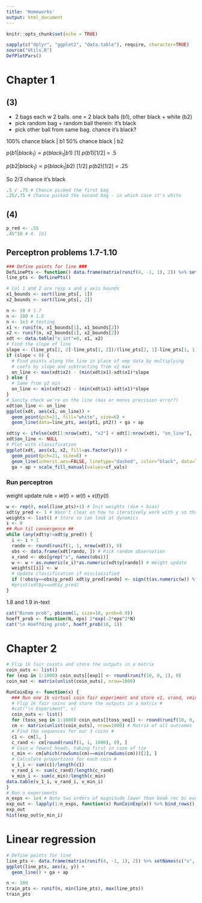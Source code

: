 ```yaml
---
title: 'Homeworks'
output: html_document
---
```


```r
knitr::opts_chunk$set(echo = TRUE)
```

```r
sapply(c("dplyr", "ggplot2", "data.table"), require, character=TRUE)
source("Utils.R")
DefPlotPars()
```

# Chapter 1 #

## (3)  
- 2 bags each w 2 balls. one = 2 black balls (b1), other black + white (b2)
- pick random bag + random ball therein: it's black  
- pick other ball from same bag. chance it's black?  

100% chance black | b1 
50% chance black | b2  

$p(b1|black_1) \propto p(black_1|b1) \ [1] \  p(b1) [1/2]$ = .5 

$p(b2|black_1) \propto p(black_1|b2) \ [1/2] \  p(b2) [1/2]$ = .25  

 So 2/3 chance it's black  
```r
.5 / .75 # Chance picked the first bag 
.25/.75 # Chance picked the second bag - in which case it's white  
```

## (4)    

```r
p_red <- .55 
.45^10 # 4. [b]
```

## Perceptron problems 1.7-1.10  
```r
### Define points for line ###
DefLinePts <- function() data.frame(matrix(runif(4, -1, 1), 2)) %>% setNames(c("pt1", "pt2"))
line_pts <- DefLinePts()
```

```r
# Col 1 and 2 are resp x and y axis bounds
x1_bounds <- sort(line_pts[, 1])
x2_bounds <- sort(line_pts[, 2])
```


```r
n <- 10 # 1.7  
n <- 100 # 1.8 
n <- 1e3 # testing
x1 <- runif(n, x1_bounds[1], x1_bounds[2])
x2 <- runif(n, x2_bounds[1], x2_bounds[2])
xdt <- data.table("x_int"=0, x1, x2)
# Find the slope of line  
slope <- (line_pts[2, 2]-line_pts[1, 2])/(line_pts[2, 1]-line_pts[1, 1])
if (slope < 0) {
  # Find points along the line in place of emp data by multiplying
  # coefs by slope and subtracting from x2 max
  on_line <- max(xdt$x2) - (min(xdt$x1)-xdt$x1)*slope
} else {
  # Same from y2 min 
  on_line <- min(xdt$x2) - (min(xdt$x1)-xdt$x1)*slope
}
# Sanity check we're on the line (mas or menos precision error?)
xdt$on_line <- on_line
ggplot(xdt, aes(x1, on_line)) + 
  geom_point(pch=21, fill="white", size=6) + 
  geom_line(data=line_pts, aes(pt1, pt2)) + ga + ap
```


```r
xdt$y <- ifelse(xdt[1:nrow(xdt), "x2"] < xdt[1:nrow(xdt), "on_line"], -1, 1)
xdt$on_line <- NULL
# Plot with classification
ggplot(xdt, aes(x1, x2, fill=as.factor(y))) + 
  geom_point(pch=21, size=6) + 
  geom_line(inherit.aes=FALSE, linetype="dashed", color="black", data=line_pts, size=2, aes(pt1, pt2)) + 
  ga + ap + scale_fill_manual(values=cf_vals)
```

### Run perceptron  

weight update rule = $w(t) = w(t) + x(t)y(t)$  


```r
w <- rep(0, ncol(line_pts)+1) # Init weights (dim + bias)
xdt$y_pred <- 1 # Wasn't clear on how to iteratively work with y so thanks to Ivan's code for this
weights <- list() # Store so can look at dynamics
i <- 0
## Run til convergence ##
while (any(xdt$y!=xdt$y_pred)) { 
  i <- i + 1
  rando <- round(runif(1, 1, nrow(xdt)), 0)
  obs <- data.frame(xdt[rando, ]) # Pick random observation 
  x_rand <- obs[grep("x", names(obs))]
  w <- w + as.numeric(x_i)*as.numeric(xdt$y[rando]) # Weight update
  weights[[i]] <- w
  # Update classification if misclassified 
  if (!obs$y==obs$y_pred) xdt$y_pred[rando] <- sign(t(as.numeric(w)) %*% as.numeric(x_rand))#; print(xdt$y_pred[rando]) }
  #print(xdt$y==xdt$y_pred)
}
```

1.8 and 1.9 in-text 
```r
cat("Binom prob", pbinom(1, size=10, prob=0.9))
hoeff_prob <- function(N, eps) 2*exp(-2*eps^2*N)
cat("\n Hoeffding prob", hoeff_prob(10, 1))
```


# Chapter 2 #

```r
# Flip 1k fair coints and store the outputs in a matrix
coin_outs <- list()
for (exp in 1:1000) coin_outs[[exp]] <- round(runif(10, 0, 1), 0)
coin_mat <- matrix(unlist(coin_outs), nrow=1000)
```


```r
RunCoinExp <- function(x) {
  ### Run one 1k virtual coin fair experiment and store v1, vrand, vmin ###
  # Flip 1k fair coins and store the outputs in a matrix #
  #cat("\n Experiment", x)
  coin_outs <- list()
  for (toss_seq in 1:1000) coin_outs[[toss_seq]] <- round(runif(10, 0, 1), 0)
  cm <- matrix(unlist(coin_outs), nrow=1000) # Matrix of all outcomes
  # Find the sequences for our 3 coins #
  c1 <- cm[1, ]
  c_rand <- cm[round(runif(1, 1, 1000), 0), ]
  # Coin w fewest heads, taking first in case of tie
  c_min <- cm[which(rowSums(cm)==min(rowSums(cm)))[1], ]
  # Calculate proportions for each coin #
  v_1_i <- sum(c1)/length(c1)
  v_rand_i <- sum(c_rand)/length(c_rand)
  v_min_i <- sum(c_min)/length(c_min)
data.table(v_1_i, v_rand_i, v_min_i) 
}
# Run n experiments
n_exps <- 1e4 # Note two orders of magnitude lower than book rec bc even this takes a while
exp_out <- lapply(1:n_exps, function(x) RunCoinExp(x)) %>% bind_rows()
exp_out
hist(exp_out$v_min_i)
```


# Linear regression   
```r
# Define points for line 
line_pts <- data.frame(matrix(runif(4, -1, 1), 2)) %>% setNames(c("x", "y"))
ggplot(line_pts, aes(x, y)) +
  geom_line() + ga + ap

n <- 100
train_pts <- runif(n, min(line_pts), max(line_pts))
train_pts

```


